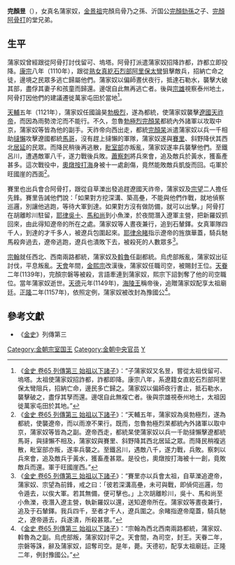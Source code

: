 '''完顏昱'''（{{bd|？||1139年|catIdx=W}}），女真名蒲家奴，[[金景祖|金景祖]]完顏烏骨乃之孫、沂国公[[完顏劾孫|完顏劾孫]]之子、[[完顏阿骨打|完顏阿骨打]]的堂兄弟。

==生平==
蒲家奴曾經跟從阿骨打討伐留可、塢塔。阿骨打派遣蒲家奴招降詐都，詐都立即投降。[[金康宗|康宗]]八年（1110年），跟從[[熟女真|熟女真]][[紇石烈部|紇石烈部]][[阿里保太彎|阿里保太彎]]狙擊敵兵，招納亡命之徒，邊境之民眾多逃亡歸屬他們。蒲家奴以偏師晝伏夜行，抵達石勒水，襲擊大破其部，盡俘其妻子和孩童而歸還。邊氓自此無再逃亡者。後與[[完顏宗雄|宗雄]]視察泰州地土，阿骨打因他們的建議遷徙萬家屯田於當地<ref>《[[S:金史/卷65|金史 卷65 列傳第三 始祖以下諸子]]》：“子蒲家奴又名昱，嘗從太祖伐留可、塢塔。太祖使蒲家奴招詐都，詐都即降。康宗八年，系遼籍女直紇石烈部阿里保太彎阻兵，招納亡命，邊民多亡歸之。蒲家奴以偏師夜行書止，抵石勒水，襲擊破之，盡俘其孥而還。邊氓自此無複亡者。後與宗雄視泰州地土，太祖因徙萬家屯田於其地。”</ref>。

[[天輔_(金朝)|天輔]]五年（1121年），蒲家奴任國論昊[[勃极烈|勃极烈]]，遂為都統，使蒲家奴襲擊[[遼國|遼國]][[天祚帝|天祚帝]]，而因為雨勢滂沱而不能行。不久，忽魯[[勃極烈|勃極烈]][[完顏杲_(斜也)|完顏杲]]都統內外諸軍以攻取中京，蒲家奴等皆為他的副手。天祚帝向西出走，都統[[完顏杲|完顏杲]]派遣蒲家奴以兵一千相助[[完顏昌|撻懶]]攻擊遼國都統[[馬哥|馬哥]]，沒有趕上撻懶的軍隊，蒲家奴遂與[[完顏宗賢|賽里]]、斜野降伏其西北[[居延|居延]]的民眾。而降民稍後再逃散，[[毗室部|毗室部]]亦叛亂，蒲家奴遂率兵襲擊他們。至鐵呂川，遭遇敵軍八千，遂力戰後兵敗。[[蕭察刺|蕭察刺]]將兵來會，追及敵兵於黃水，獲畜產甚多。這次戰役中，[[奧燉按打海|奧燉按打海]]身被十一處創傷，竟然能敗敵兵凱旋而回。屯軍於旺國崖的西面<ref>《[[S:金史/卷65|金史 卷65 列傳第三 始祖以下諸子]]》：“天輔五年，蒲家奴為吳勃極烈，遂為都統，使襲遼帝，而以雨潦不果行。既而，忽魯勃極烈杲都統內外諸軍以取中京，蒲家奴等皆為之副。遼帝西走，都統杲使蒲家奴以兵一千助撻懶擊遼都統馬哥，與撻懶不相及，蒲家奴與賽里、斜野降其西北居延之眾。而降民稍複逃散，毗室部亦叛，遂率兵襲之。至鐵呂川，遇敵八千，遂力戰，兵敗。察刺以兵來會，追及敵兵于黃水，獲畜產甚眾。是役也，奧燉按打海被十一創，竟敗敵兵而還。軍于旺國崖西。”</ref>。

賽里也出兵會合阿骨打，跟從自草濼出發追趕遼國天祚帝，蒲家奴及[[完顏宗望|宗望]]二人擔任先鋒。賽里告誡他們說：「如果對方挖深溝、築高壘，不能與他們作戰，就地偵察巡邏，別讓他逃跑，等待大軍到達。如果對方沒有做防備，就可以出擊。」阿骨打在胡離畛川駐留，[[耶律吳十|耶律吳十]]、[[馬和尚|馬和尚]]到小魚濼，於夜間潛入遼軍主營，把新羅奴抓回來，由此得知遼帝的所在之處。蒲家奴等人晝夜兼行，追到石輦鐸。女真軍隊四千人，到達的才千多人，被遼兵包圍起來。[[耶律余睹|耶律余睹]]指示遼帝的旌旗華蓋，騎兵馳馬殺奔過去，遼帝逃跑，遼兵也潰敗下去，被殺死的人數眾多<ref>《[[S:金史/卷65|金史 卷65 列傳第三 始祖以下諸子]]》：“賽里亦以兵會太祖，自草濼追遼帝，蒲家奴、宗望為前鋒，戒之曰：「彼若深溝高壘，未可與戰，即偵伺巡邏，勿令遁去，以俟大軍。若其無備，便可擊也。」上次胡離畛川，吳十、馬和尚至小魚濼，夜潛入遼主營，執新羅奴以還，送知遼帝所在。蒲家奴等晝夜兼行，追及于石輦鐸。我兵四千，至者才千人，遼兵圍之。余睹指遼帝麾蓋，騎兵馳之，遼帝遁去，兵遂潰，所殺甚眾。”</ref>。

[[完顏宗翰|宗翰]]就任西北、西南兩路都統，蒲家奴及[[完顏斡魯|斡魯]]任副都統。烏虎部叛亂，蒲家奴出征討伐，平息叛亂。[[天會_(金朝)|天會]]年間，[[金熙宗|金熙宗]]改漢後，蒲家奴任職司空，被賜封王位。[[天眷|天眷]]二年(1139年)，完顏宗磐等被殺，言語牽連到蒲家奴，熙宗下詔剝奪了他的司空職位。當年蒲家奴逝世。[[天德_(金朝)|天德]]元年(1149年)，[[海陵王|海陵王]]稱帝後，追贈蒲家奴配享太祖廟廷。[[正隆|正隆]]二年(1157年)，依照定例，蒲家奴被改封為豫國公<ref>《[[S:金史/卷65|金史 卷65 列傳第三 始祖以下諸子]]》：“宗翰為西北西南兩路都統，蒲家奴、斡魯為之副。烏虎部叛，蒲家奴討平之。天會間，為司空，封王。天眷二年，宗磐等誅，辭及蒲家奴，詔奪司空。是年，薨。天德初，配享太祖廟廷。正隆二年，例封豫國公。”</ref>。 

==參考文獻==
*《[[金史|金史]]》列傳第三
{{reflist|2}}


[[Category:金朝宗室国王|Category:金朝宗室国王]]
[[Category:金朝中央官员|Category:金朝中央官员]]
[[Category:完颜氏|Y]]